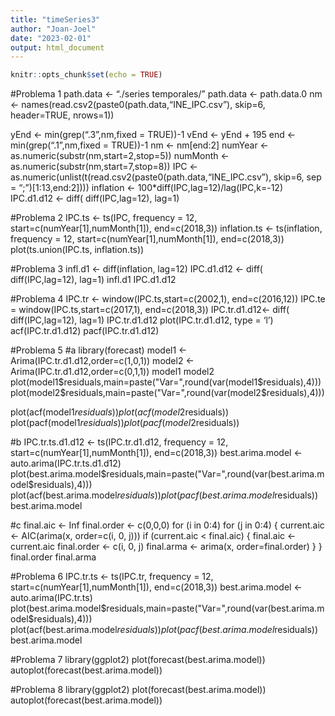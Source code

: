 ---
title: "timeSeries3"
author: "Joan-Joel"
date: "2023-02-01"
output: html_document
---

```{r setup, include=FALSE}
knitr::opts_chunk$set(echo = TRUE)
```

#Problema 1
path.data <- "./series temporales/"
path.data <- path.data.0
nm <- names(read.csv2(paste0(path.data,"INE_IPC.csv"), skip=6, header=TRUE, nrows=1))

yEnd <- min(grep(".3",nm,fixed = TRUE))-1
vEnd <- yEnd + 195
end <- min(grep(".1",nm,fixed = TRUE))-1
nm <- nm[end:2]
numYear <- as.numeric(substr(nm,start=2,stop=5))
numMonth <- as.numeric(substr(nm,start=7,stop=8))
IPC <- as.numeric(unlist(t(read.csv2(paste0(path.data,"INE_IPC.csv"), skip=6, sep = ";")[1:13,end:2])))
inflation <- 100*diff(IPC,lag=12)/lag(IPC,k=-12)
IPC.d1.d12 <- diff( diff(IPC,lag=12), lag=1)

#Problema 2
IPC.ts <- ts(IPC, frequency = 12, start=c(numYear[1],numMonth[1]), end=c(2018,3))
inflation.ts <- ts(inflation, frequency = 12, start=c(numYear[1],numMonth[1]), end=c(2018,3))
plot(ts.union(IPC.ts, inflation.ts))

#Problema 3
infl.d1 <- diff(inflation, lag=12)
IPC.d1.d12 <- diff( diff(IPC,lag=12), lag=1)
infl.d1
IPC.d1.d12

#Problema 4
IPC.tr <- window(IPC.ts,start=c(2002,1), end=c(2016,12))
IPC.te = window(IPC.ts,start=c(2017,1), end=c(2018,3))
IPC.tr.d1.d12<- diff( diff(IPC,lag=12), lag=1)
IPC.tr.d1.d12
plot(IPC.tr.d1.d12, type = 'l')
acf(IPC.tr.d1.d12)
pacf(IPC.tr.d1.d12)

#Problema 5
#a
library(forecast)
model1 <- Arima(IPC.tr.d1.d12,order=c(1,0,1))
model2 <- Arima(IPC.tr.d1.d12,order=c(0,1,1))
model1
model2
plot(model1$residuals,main=paste("Var=",round(var(model1$residuals),4)))
plot(model2$residuals,main=paste("Var=",round(var(model2$residuals),4)))

plot(acf(model1$residuals))
plot(acf(model2$residuals))
plot(pacf(model1$residuals))
plot(pacf(model2$residuals))

#b
IPC.tr.ts.d1.d12 <- ts(IPC.tr.d1.d12, frequency = 12, start=c(numYear[1],numMonth[1]), end=c(2018,3))
best.arima.model <- auto.arima(IPC.tr.ts.d1.d12)
plot(best.arima.model$residuals,main=paste("Var=",round(var(best.arima.model$residuals),4)))
plot(acf(best.arima.model$residuals))
plot(pacf(best.arima.model$residuals))
best.arima.model

#c
final.aic <- Inf
final.order <- c(0,0,0)
for (i in 0:4) for (j in 0:4) {
  current.aic <- AIC(arima(x, order=c(i, 0, j)))
  if (current.aic < final.aic) {
    final.aic <- current.aic
    final.order <- c(i, 0, j)
    final.arma <- arima(x, order=final.order)
  }
}
final.order
final.arma

#Problema 6
IPC.tr.ts <- ts(IPC.tr, frequency = 12, start=c(numYear[1],numMonth[1]), end=c(2018,3))
best.arima.model <- auto.arima(IPC.tr.ts)
plot(best.arima.model$residuals,main=paste("Var=",round(var(best.arima.model$residuals),4)))
plot(acf(best.arima.model$residuals))
plot(pacf(best.arima.model$residuals))
best.arima.model

#Problema 7
library(ggplot2)
plot(forecast(best.arima.model))
autoplot(forecast(best.arima.model))

#Problema 8
library(ggplot2)
plot(forecast(best.arima.model))
autoplot(forecast(best.arima.model))

